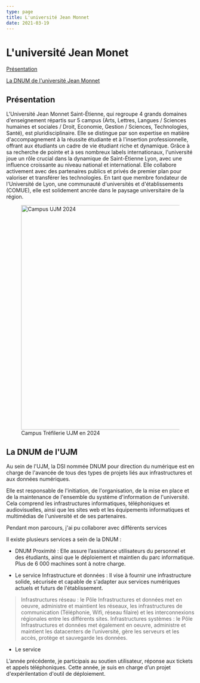 ```yaml
---
type: page
title: L'université Jean Monnet
date: 2021-03-19
---
```


# L'université Jean Monet


[Présentation](#Présentation)

[La DNUM de l'université Jean Monnet](#La-DNUM-de-l'UJM)
	
## Présentation

L'Université Jean Monnet Saint-Étienne, qui regroupe 4 grands domaines d'enseignement répartis sur 5 campus (Arts, Lettres, Langues / Sciences humaines et sociales / Droit, Economie, Gestion / Sciences, Technologies, Santé), est pluridisciplinaire. Elle se distingue par son expertise en matière d'accompagnement à la réussite étudiante et à l'insertion professionnelle, offrant aux étudiants un cadre de vie étudiant riche et dynamique. Grâce à sa recherche de pointe et à ses nombreux labels internationaux, l'université joue un rôle crucial dans la dynamique de Saint-Étienne Lyon, avec une influence croissante au niveau national et international. Elle collabore activement avec des partenaires publics et privés de premier plan pour valoriser et transférer les technologies. En tant que membre fondateur de l'Université de Lyon, une communauté d'universités et d'établissements (COMUE), elle est solidement ancrée dans le paysage universitaire de la région.

<figure>
  <img src="http://www.gautierconquet.fr/wp-content/files_dnk/cache/vue-01-e1581695837426-1920xautox1.jpg" alt="Campus UJM 2024" width="600" />
  <figcaption>Campus Tréfilerie UJM en 2024</figcaption>
</figure>

## La DNUM de l'UJM

Au sein de l'UJM, la DSI nommée DNUM pour direction du numérique est en charge de l'avancée de tous des types de projets liés aux infrastructures et aux données numériques.

Elle est responsable de l'initiation, de l'organisation, de la mise en place et de la maintenance de l'ensemble du système d'information de l'université. Cela comprend les infrastructures informatiques, téléphoniques et audiovisuelles, ainsi que les sites web et les équipements informatiques et multimédias de l'université et de ses partenaires.

Pendant mon parcours, j'ai pu collaborer avec différents services


Il existe plusieurs services a sein de la DNUM :

- DNUM Proximité : Elle assure l’assistance utilisateurs du
personnel et des étudiants, ainsi que le déploiement et
maintien du parc informatique. Plus de 6 000 machines sont à
notre charge. 

- Le service Infrastructure et données :
Il vise à fournir une infrastructure solide, sécurisée et capable de
s'adapter aux services numériques actuels et futurs de
l'établissement.
> Infrastructures réseau : le Pôle Infrastructures et données met en
oeuvre, administre et maintient les réseaux, les infrastructures de
communication (Téléphonie, Wifi, réseau filaire) et les interconnexions régionales entre les différents sites.
> Infrastructures systèmes : le Pôle Infrastructures et données met également en oeuvre, administre et maintient les datacenters de
l’université, gère les serveurs et les accès, protège et
sauvegarde les données.

- Le service 


L’année précédente, je participais au soutien
utilisateur, réponse aux tickets et appels téléphoniques. Cette
année, je suis en charge d’un projet d'expérilentation d'outil de déploiement.